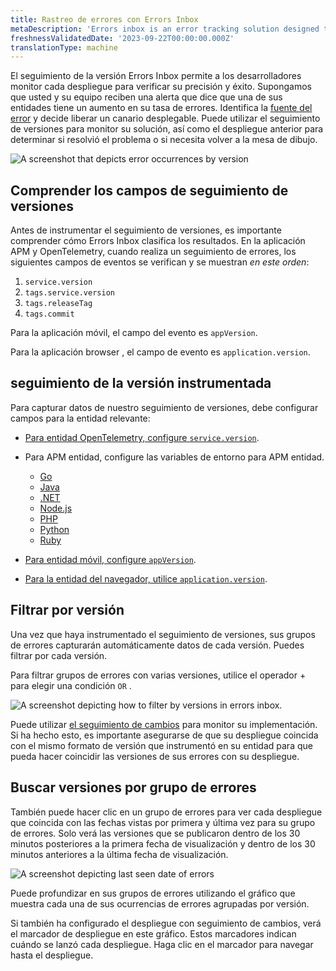 ```yaml
---
title: Rastreo de errores con Errors Inbox
metaDescription: 'Errors inbox is an error tracking solution designed to give you the tools to proactively detect, triage, and resolve errors across your full application stack.'
freshnessValidatedDate: '2023-09-22T00:00:00.000Z'
translationType: machine
---
```


El seguimiento de la versión Errors Inbox permite a los desarrolladores monitor cada despliegue para verificar su precisión y éxito. Supongamos que usted y su equipo reciben una alerta que dice que una de sus entidades tiene un aumento en su tasa de errores. Identifica la [fuente del error](/docs/tutorial-error-tracking/respond-outages/) y decide liberar un canario desplegable. Puede utilizar el seguimiento de versiones para monitor su solución, así como el despliegue anterior para determinar si resolvió el problema o si necesita volver a la mesa de dibujo.

<img
  title="errors inbox change tracking"
  alt="A screenshot that depicts error occurrences by version"
  src="/images/errors-inbox_screenshot-crop_errors-inbox-change-tracking.webp"
/>

## Comprender los campos de seguimiento de versiones

Antes de instrumentar el seguimiento de versiones, es importante comprender cómo Errors Inbox clasifica los resultados. En la aplicación APM y OpenTelemetry, cuando realiza un seguimiento de errores, los siguientes campos de eventos se verifican y se muestran _en este orden_:

1. `service.version`
2. `tags.service.version`
3. `tags.releaseTag`
4. `tags.commit`

Para la aplicación móvil, el campo del evento es `appVersion`.

Para la aplicación browser , el campo de evento es `application.version`.

## seguimiento de la versión instrumentada

Para capturar datos de nuestro seguimiento de versiones, debe configurar campos para la entidad relevante:

* [Para entidad OpenTelemetry, configure `service.version`](/docs/more-integrations/open-source-telemetry-integrations/opentelemetry/best-practices/opentelemetry-best-practices-resources/).

* Para APM entidad, configure las variables de entorno para APM entidad.

  * [Go](/docs/apm/agents/go-agent/configuration/go-agent-code-level-metrics-config/#errors-inbox-configuration)
  * [Java](/docs/apm/agents/java-agent/configuration/java-agent-configuration-config-file/#errors-inbox-configuration)
  * [.NET](/docs/apm/agents/net-agent/configuration/net-agent-configuration/#errors-inbox-configuration)
  * [Node.js](/docs/apm/agents/nodejs-agent/installation-configuration/nodejs-agent-configuration/#errors-inbox-configuration)
  * [PHP](/docs/apm/agents/php-agent/configuration/php-agent-configuration/#errors-inbox-configuration)
  * [Python](/docs/apm/agents/python-agent/configuration/python-agent-configuration/#errors-inbox-configuration)
  * [Ruby](/docs/apm/agents/ruby-agent/configuration/ruby-agent-configuration/#errors-inbox-configuration)

* [Para entidad móvil, configure `appVersion`](/docs/mobile-monitoring/new-relic-mobile/mobile-sdk/set-application-version/).

* [Para la entidad del navegador, utilice `application.version`](/docs/browser/new-relic-browser/browser-apis/setApplicationVersion/).

## Filtrar por versión

Una vez que haya instrumentado el seguimiento de versiones, sus grupos de errores capturarán automáticamente datos de cada versión. Puedes filtrar por cada versión.

Para filtrar grupos de errores con varias versiones, utilice el operador + para elegir una condición `OR` .

<img
  title="version tracking errors inbox"
  alt="A screenshot depicting how to filter by versions in errors inbox. "
  src="/images/errors-inbox_screenshot-crop_filter-errors-by-versions.webp"
/>

Puede utilizar [el seguimiento de cambios](/docs/change-tracking/change-tracking-view-analyze/) para monitor su implementación. Si ha hecho esto, es importante asegurarse de que su despliegue coincida con el mismo formato de versión que instrumentó en su entidad para que pueda hacer coincidir las versiones de sus errores con su despliegue.

## Buscar versiones por grupo de errores

También puede hacer clic en un grupo de errores para ver cada despliegue que coincida con las fechas vistas por primera y última vez para su grupo de errores. Solo verá las versiones que se publicaron dentro de los 30 minutos posteriores a la primera fecha de visualización y dentro de los 30 minutos anteriores a la última fecha de visualización.

<img
  title="error date"
  alt="A screenshot depicting last seen date of errors"
  src="/images/errors-inbox_screenshot-full_error-date.webp"
/>

Puede profundizar en sus grupos de errores utilizando el gráfico que muestra cada una de sus ocurrencias de errores agrupadas por versión.

Si también ha configurado el despliegue con seguimiento de cambios, verá el marcador de despliegue en este gráfico. Estos marcadores indican cuándo se lanzó cada despliegue. Haga clic en el marcador para navegar hasta el despliegue.

